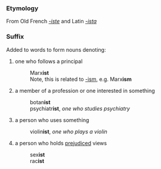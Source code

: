===Etymology===
From Old French ''[[-iste]]'' and Latin ''[[-ista]]''

===Suffix===
Added to words to form nouns denoting:
#one who follows a principal
#:Marx'''ist'''
#:Note, this is related to [[-ism]], e.g. Marx'''ism'''
#a member of a profession or one interested in something
#:botan'''ist'''
#:psychiatr'''ist''', ''one who studies psychiatry''
#a person who uses something
#:violin'''ist''', ''one who plays a violin''
#a person who holds [[prejudiced]] views
#:sex'''ist'''
#:rac'''ist'''